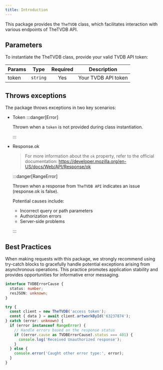 ```yaml
---
title: Introduction
---
```


This package provides the `TheTVDB` class, which facilitates interaction with various endpoints of TheTVDB API.

## Parameters

To instantiate the TheTVDB class, provide your valid TVDB API token:

| Params | Type     | Required | Description         |
| ------ | -------- | :------: | ------------------- |
| token  | `string` |   Yes    | Your TVDB API token |

## Throws exceptions

The package throws exceptions in two key scenarios:

- Token
  :::danger[Error]

  Thrown when a `token` is not provided during class instantiation.

  :::

- Response.ok

  > For more information about the `ok` property, refer to the official documentation:
  > https://developer.mozilla.org/en-US/docs/Web/API/Response/ok

  :::danger[RangeError]

  Thrown when a response from `TheTVDB API` indicates an issue (response.ok is false).

  Potential causes include:

  - Incorrect query or path parameters
  - Authorization errors
  - Server-side problems

  :::

## Best Practices

When making requests with this package, we strongly recommend using try-catch blocks to gracefully handle potential exceptions arising from asynchronous operations. This practice promotes application stability and provides opportunities for informative error messaging.

```ts
interface TVDBErrorCause {
  status: number;
  resJSON: unknown;
}

try {
  const client = new TheTVDB('access token');
  const { data } = await client.artworkById('63237874');
} catch (error: unknown) {
  if (error instanceof RangeError) {
    // Handle errors based on the response status
    if ((error.cause as TVDBErrorCause).status === 401) {
      console.log('Received Unauthorized response');
    }
  } else {
    console.error('Caught other error type:', error);
  }
}
```
